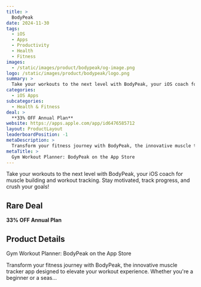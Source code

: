 ```yaml
---
title: >
  BodyPeak
date: 2024-11-30
tags:
  - iOS
  - Apps
  - Productivity
  - Health
  - Fitness
images:
  - /static/images/product/bodypeak/og-image.png
logo: /static/images/product/bodypeak/logo.png
summary: >
  Take your workouts to the next level with BodyPeak, your iOS coach for muscle building and workout tracking. Stay motivated, track progress, and crush your goals!
categories:
  - iOS Apps
subcategories:
  - Health & Fitness
deal: >
  **33% OFF Annual Plan**
website: https://apps.apple.com/app/id6476585712
layout: ProductLayout
leaderboardPosition: -1
metaDescription: >
  Transform your fitness journey with BodyPeak, the innovative muscle tracker app designed to elevate your workout experience. Whether you're a beginner or a seas…
metaTitle: >
  ‎Gym Workout Planner: BodyPeak on the App Store
---
```

Take your workouts to the next level with BodyPeak, your iOS coach for muscle building and workout tracking. Stay motivated, track progress, and crush your goals!

## Rare Deal

**33% OFF Annual Plan**

## Product Details

‎Gym Workout Planner: BodyPeak on the App Store

Transform your fitness journey with BodyPeak, the innovative muscle tracker app designed to elevate your workout experience. Whether you're a beginner or a seas…
